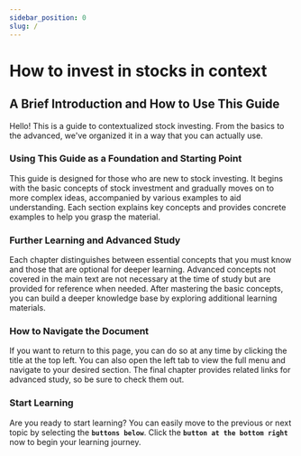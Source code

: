 ```yaml
---
sidebar_position: 0
slug: /
---
```


# How to invest in stocks in context

## A Brief Introduction and How to Use This Guide

Hello! This is a guide to contextualized stock investing. From the basics to the advanced, we've organized it in a way that you can actually use.

### Using This Guide as a Foundation and Starting Point

This guide is designed for those who are new to stock investing. It begins with the basic concepts of stock investment and gradually moves on to more complex ideas, accompanied by various examples to aid understanding. Each section explains key concepts and provides concrete examples to help you grasp the material.

### Further Learning and Advanced Study

Each chapter distinguishes between essential concepts that you must know and those that are optional for deeper learning. Advanced concepts not covered in the main text are not necessary at the time of study but are provided for reference when needed. After mastering the basic concepts, you can build a deeper knowledge base by exploring additional learning materials.

### How to Navigate the Document

If you want to return to this page, you can do so at any time by clicking the title at the top left. You can also open the left tab to view the full menu and navigate to your desired section. The final chapter provides related links for advanced study, so be sure to check them out.

### Start Learning

Are you ready to start learning? You can easily move to the previous or next topic by selecting the **`buttons below`**. Click the **`button at the bottom right`** now to begin your learning journey.
